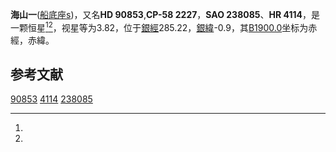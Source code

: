 {{Starbox begin
| name = 海山一
}}
{{Starbox observe
| epoch = [[J2000.0|J2000.0]]
| constell = [[船底座|船底座]]<ref name=SIMBAD>{{cite web
 | url=http://simbad.u-strasbg.fr/simbad/sim-id?Ident=HR+4114
 | title=Pulsating variable Star
 | publisher=Centre de Données astronomiques de Strasbourg
 | work=SIMBAD
 | accessdate=2012-07-13
 | archive-date=2018-02-24
 | archive-url=https://web.archive.org/web/20180224173541/http://simbad.u-strasbg.fr/simbad/sim-id?Ident=HR+4114
 | dead-url=no
 }}</ref><ref name=DATA>{{cite web
 | url=http://vizier.u-strasbg.fr/viz-bin/VizieR-5?-out.add=.&-source=5050&-corr=PK=HR&-out.max=9999&HR=4114
 | title=VizieR Detailed Page
 | accessdate=2012-07-13
 | archive-date=2016-03-04
 | archive-url=https://web.archive.org/web/20160304201553/http://vizier.u-strasbg.fr/viz-bin/VizieR-5?-out.add=.&-source=5050&-corr=PK=HR&-out.max=9999&HR=4114
 | dead-url=no
 }}</ref>
| 星官 = [[海山_(星官)|海山]]（[[近南极星区|近南极星区]]）
| ra = {{RA|10|27|52.7}}<ref name=SIMBAD /><ref name=DATA />
| dec = {{DEC|-58|44|22}}<ref name=SIMBAD /><ref name=DATA />
| appmag_v = 3.82<ref name=SIMBAD /><ref name=DATA />
}}
{{Starbox character
| class = F2II<ref name=SIMBAD /><ref name=DATA />
| b-v = 0.31<ref name=SIMBAD /><ref name=DATA />
| u-b = 0.24<ref name=SIMBAD /><ref name=DATA />
| r-i = 0.24<ref name=SIMBAD /><ref name=DATA />
| variable = 
}}
{{Starbox astrometry
| radial_v = 0.24
| prop_mo_ra = 9
| parallax = 0.01
| p_error = 
}}
{{Starbox catalog
| names =CP-58 2227，[[SAO星表|SAO]] 238085，[[HD星表|HD]] 90853，[[HR星表|HR]] 4114}}
{{Starbox reference |Simbad=HR+4114}}
{{Starbox end}}

'''海山一'''([[船底座s|船底座s]])，又名'''HD 90853''','''CP-58 2227'''，'''SAO 238085'''、'''HR 4114'''，是一颗恒星<ref name=SIMBAD /><ref name=DATA />，视星等为3.82，位于[[銀道座標系|銀經]]285.22，[[銀道座標系|銀緯]]-0.9，其[[B1900.0|B1900.0]]坐标为赤經{{RA|10|24|12.4}}，赤緯{{DEC|-58|-0.9|43}}。

== 参考文献 ==
{{reflist}}

{{star-stub}}

[[Category:HD和HDE天體|90853]]
[[Category:HR天體|4114]]
[[Category:SAO天體|238085]]
